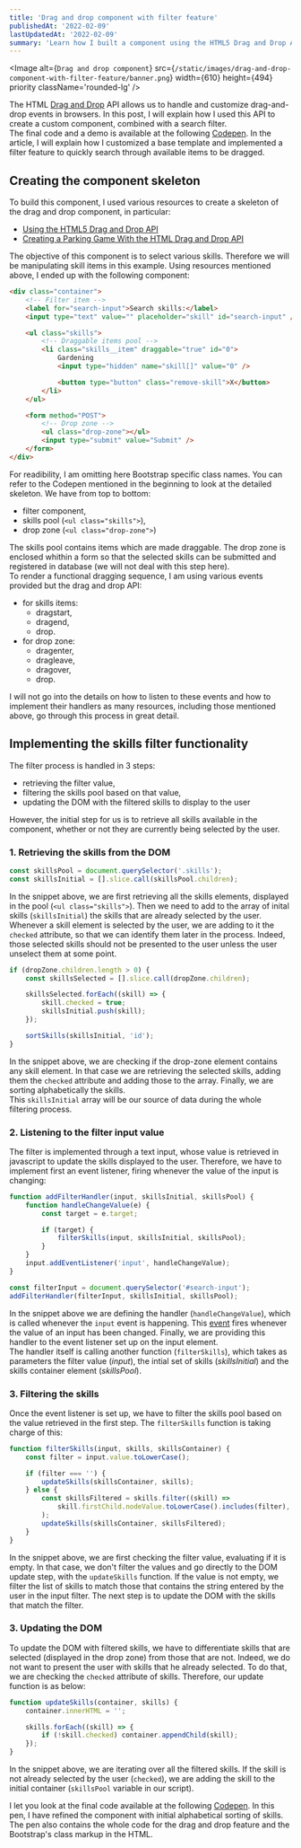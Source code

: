 ```yaml
---
title: 'Drag and drop component with filter feature'
publishedAt: '2022-02-09'
lastUpdatedAt: '2022-02-09'
summary: 'Learn how I built a component using the HTML5 Drag and Drop API with JavaScript, and how I implemented a filter to quickly search items.'
---
```


<Image
    alt={`Drag and drop component`}
    src={`/static/images/drag-and-drop-component-with-filter-feature/banner.png`}
    width={610}
    height={494}
    priority
    className='rounded-lg'
/>

The HTML [Drag and Drop](https://developer.mozilla.org/en-US/docs/Web/API/HTML_Drag_and_Drop_API) API allows us to handle and customize drag-and-drop events in browsers. In this post, I will explain how I used this API to create a custom component, combined with a search filter.  
The final code and a demo is available at the following [Codepen](https://codepen.io/jgautrais/pen/MWvPaoy). In the article, I will explain how I customized a base template and implemented a filter feature to quickly search through available items to be dragged.

## Creating the component skeleton

To build this component, I used various resources to create a skeleton of the drag and drop component, in particular:

-   [Using the HTML5 Drag and Drop API](https://web.dev/drag-and-drop/)
-   [Creating a Parking Game With the HTML Drag and Drop API](https://css-tricks.com/creating-a-parking-game-with-the-html-drag-and-drop-api/)

The objective of this component is to select various skills. Therefore we will be manipulating skill items in this example.
Using resources mentioned above, I ended up with the following component:

```html
<div class="container">
    <!-- Filter item -->
    <label for="search-input">Search skills:</label>
    <input type="text" value="" placeholder="skill" id="search-input" />

    <ul class="skills">
        <!-- Draggable items pool -->
        <li class="skills__item" draggable="true" id="0">
            Gardening
            <input type="hidden" name="skill[]" value="0" />

            <button type="button" class="remove-skill">X</button>
        </li>
    </ul>

    <form method="POST">
        <!-- Drop zone -->
        <ul class="drop-zone"></ul>
        <input type="submit" value="Submit" />
    </form>
</div>
```

For readibility, I am omitting here Bootstrap specific class names. You can refer to the Codepen mentioned in the beginning to look at the detailed skeleton.
We have from top to bottom:

-   filter component,
-   skills pool (`<ul class="skills">`),
-   drop zone (`<ul class="drop-zone">`)

The skills pool contains items which are made draggable. The drop zone is enclosed whithin a form so that the selected skills can be submitted and registered in database (we will not deal with this step here).  
To render a functional dragging sequence, I am using various events provided but the drag and drop API:

-   for skills items:
    -   dragstart,
    -   dragend,
    -   drop.
-   for drop zone:
    -   dragenter,
    -   dragleave,
    -   dragover,
    -   drop.

I will not go into the details on how to listen to these events and how to implement their handlers as many resources, including those mentioned above, go through this process in great detail.

## Implementing the skills filter functionality

The filter process is handled in 3 steps:

-   retrieving the filter value,
-   filtering the skills pool based on that value,
-   updating the DOM with the filtered skills to display to the user

However, the initial step for us is to retrieve all skills available in the component, whether or not they are currently being selected by the user.

### 1. Retrieving the skills from the DOM

```js
const skillsPool = document.querySelector('.skills');
const skillsInitial = [].slice.call(skillsPool.children);
```

In the snippet above, we are first retrieving all the skills elements, displayed in the pool (`<ul class="skills">`). Then we need to add to the array of inital skills (`skillsInitial`) the skills that are already selected by the user. Whenever a skill element is selected by the user, we are adding to it the `checked` attribute, so that we can identify them later in the process. Indeed, those selected skills should not be presented to the user unless the user unselect them at some point.

```js
if (dropZone.children.length > 0) {
    const skillsSelected = [].slice.call(dropZone.children);

    skillsSelected.forEach((skill) => {
        skill.checked = true;
        skillsInitial.push(skill);
    });

    sortSkills(skillsInitial, 'id');
}
```

In the snippet above, we are checking if the drop-zone element contains any skill element. In that case we are retrieving the selected skills, adding them the `checked` attribute and adding those to the array. Finally, we are sorting alphabetically the skills.  
This `skillsInitial` array will be our source of data during the whole filtering process.

### 2. Listening to the filter input value

The filter is implemented through a text input, whose value is retrieved in javascript to update the skills displayed to the user. Therefore, we have to implement first an event listener, firing whenever the value of the input is changing:

```js
function addFilterHandler(input, skillsInitial, skillsPool) {
    function handleChangeValue(e) {
        const target = e.target;

        if (target) {
            filterSkills(input, skillsInitial, skillsPool);
        }
    }
    input.addEventListener('input', handleChangeValue);
}

const filterInput = document.querySelector('#search-input');
addFilterHandler(filterInput, skillsInitial, skillsPool);
```

In the snippet above we are defining the handler (`handleChangeValue`), which is called whenever the `input` event is happening. This [event](https://developer.mozilla.org/en-US/docs/Web/API/HTMLElement/input_event) fires whenever the value of an input has been changed. Finally, we are providing this handler to the event listener set up on the input element.  
The handler itself is calling another function (`filterSkills`), which takes as parameters the filter value (_input_), the intial set of skills (_skillsInitial_) and the skills container element (_skillsPool_).

### 3. Filtering the skills

Once the event listener is set up, we have to filter the skills pool based on the value retrieved in the first step. The `filterSkills` function is taking charge of this:

```js
function filterSkills(input, skills, skillsContainer) {
    const filter = input.value.toLowerCase();

    if (filter === '') {
        updateSkills(skillsContainer, skills);
    } else {
        const skillsFiltered = skills.filter((skill) =>
            skill.firstChild.nodeValue.toLowerCase().includes(filter),
        );
        updateSkills(skillsContainer, skillsFiltered);
    }
}
```

In the snippet above, we are first checking the filter value, evaluating if it is empty. In that case, we don't filter the values and go directly to the DOM update step, with the `updateSkills` function.
If the value is not empty, we filter the list of skills to match those that contains the string entered by the user in the input filter. The next step is to update the DOM with the skills that match the filter.

### 3. Updating the DOM

To update the DOM with filtered skills, we have to differentiate skills that are selected (displayed in the drop zone) from those that are not. Indeed, we do not want to present the user with skills that he already selected. To do that, we are checking the `checked` attribute of skills.
Therefore, our update function is as below:

```js
function updateSkills(container, skills) {
    container.innerHTML = '';

    skills.forEach((skill) => {
        if (!skill.checked) container.appendChild(skill);
    });
}
```

In the snippet above, we are iterating over all the filtered skills. If the skill is not already selected by the user (`checked`), we are adding the skill to the initial container (`skillsPool` variable in our script).

I let you look at the final code available at the following [Codepen](https://codepen.io/jgautrais/pen/MWvPaoy). In this pen, I have refined the component with initial alphabetical sorting of skills. The pen also contains the whole code for the drag and drop feature and the Bootstrap's class markup in the HTML.
